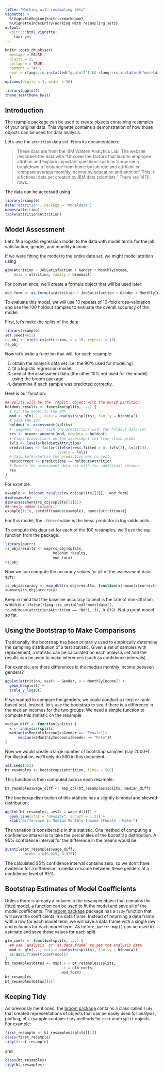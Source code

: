 ```yaml
---
title: "Working with resampling sets"
vignette: >
  %\VignetteEngine{knitr::rmarkdown}
  %\VignetteIndexEntry{Working with resampling sets}
output:
  knitr:::html_vignette:
    toc: yes
---
```


```r
knitr::opts_chunk$set(
  message = FALSE,
  digits = 3,
  collapse = TRUE,
  comment = "#>",
  eval = rlang::is_installed("ggplot2") && rlang::is_installed("modeldata")
  )
options(digits = 3, width = 90)
```

```r
library(ggplot2)
theme_set(theme_bw())
```


## Introduction  

The rsample package can be used to create objects containing resamples of your original data. This vignette contains a demonstration of how those objects can be used for data analysis. 

Let's use the `attrition` data set. From its documentation:

> These data are from the IBM Watson Analytics Lab. The website describes the data with "Uncover the factors that lead to employee attrition and explore important questions such as ‘show me a breakdown of distance from home by job role and attrition’ or 'compare average monthly income by education and attrition'. This is a fictional data set created by IBM data scientists." There are 1470 rows.

The data can be accessed using 

```r
library(rsample)
data("attrition", package = "modeldata")
names(attrition)
table(attrition$Attrition)
```

## Model Assessment

Let's fit a logistic regression model to the data with model terms for the job satisfaction, gender, and monthly income. 

If we were fitting the model to the entire data set, we might model attrition using

```r
glm(Attrition ~ JobSatisfaction + Gender + MonthlyIncome, 
    data = attrition, family = binomial)
```

For convenience, we'll create a formula object that will be used later:

```r
mod_form <- as.formula(Attrition ~ JobSatisfaction + Gender + MonthlyIncome)
```

To evaluate this model, we will use 10 repeats of 10-fold cross-validation and use the 100 holdout samples to evaluate the overall accuracy of the model. 

First, let's make the splits of the data:
```r
library(rsample)
set.seed(4622)
rs_obj <- vfold_cv(attrition, v = 10, repeats = 10)
rs_obj
```
Now let's write a function that will, for each resample:

1. obtain the analysis data set (i.e. the 90% used for modeling)
1. fit a logistic regression model
1. predict the assessment data (the other 10% not used for the model) using the broom package
1. determine if each sample was predicted correctly.

Here is our function:

```r
## splits will be the `rsplit` object with the 90/10 partition
holdout_results <- function(splits, ...) {
  # Fit the model to the 90%
  mod <- glm(..., data = analysis(splits), family = binomial)
  # Save the 10%
  holdout <- assessment(splits)
  # `augment` will save the predictions with the holdout data set
  res <- broom::augment(mod, newdata = holdout)
  # Class predictions on the assessment set from class probs
  lvls <- levels(holdout$Attrition)
  predictions <- factor(ifelse(res$.fitted > 0, lvls[2], lvls[1]),
                        levels = lvls)
  # Calculate whether the prediction was correct
  res$correct <- predictions == holdout$Attrition
  # Return the assessment data set with the additional columns
  res
}
```

For example: 

```r
example <- holdout_results(rs_obj$splits[[1]],  mod_form)
dim(example)
dim(assessment(rs_obj$splits[[1]]))
## newly added columns:
example[1:10, setdiff(names(example), names(attrition))]
```

For this model, the `.fitted` value is the linear predictor in log-odds units. 

To compute this data set for each of the 100 resamples, we'll use the `map` function from the  package:

```r
library(purrr)
rs_obj$results <- map(rs_obj$splits,
                      holdout_results,
                      mod_form)
rs_obj
```

Now we can compute the accuracy values for all of the assessment data sets: 

```r
rs_obj$accuracy <- map_dbl(rs_obj$results, function(x) mean(x$correct))
summary(rs_obj$accuracy)
```

Keep in mind that the baseline accuracy to beat is the rate of non-attrition, which is `r ifelse(rlang::is_installed("modeldata"), round(mean(attrition$Attrition == "No"), 3), 0.839)`. Not a great model so far.

## Using the Bootstrap to Make Comparisons

Traditionally, the bootstrap has been primarily used to empirically determine the sampling distribution of a test statistic. Given a set of samples with replacement, a statistic can be calculated on each analysis set and the results can be used to make inferences (such as confidence intervals).

For example, are there differences in the median monthly income between genders? 

```r
ggplot(attrition, aes(x = Gender, y = MonthlyIncome)) + 
  geom_boxplot() + 
  scale_y_log10()
```

If we wanted to compare the genders, we could conduct a _t_-test or rank-based test. Instead, let's use the bootstrap to see if there is a difference in the median incomes for the two groups. We need a simple function to compute this statistic on the resample:

```r
median_diff <- function(splits) {
  x <- analysis(splits)
  median(x$MonthlyIncome[x$Gender == "Female"]) - 
      median(x$MonthlyIncome[x$Gender == "Male"])     
}
```

Now we would create a large number of bootstrap samples (say 2000+). For illustration, we'll only do 500 in this document. 

```r
set.seed(353)
bt_resamples <- bootstraps(attrition, times = 500)
```

This function is then computed across each resample:

```r
bt_resamples$wage_diff <- map_dbl(bt_resamples$splits, median_diff)
```

The bootstrap distribution of this statistic has a slightly bimodal and skewed distribution:  

```r
ggplot(bt_resamples, aes(x = wage_diff)) + 
  geom_line(stat = "density", adjust = 1.25) + 
  xlab("Difference in Median Monthly Income (Female - Male)")
```

The variation is considerable in this statistic. One method of computing a confidence interval is to take the percentiles of the bootstrap distribution. A 95% confidence interval for the difference in the means would be:

```r
quantile(bt_resamples$wage_diff, 
         probs = c(0.025, 0.975))
```

The calculated 95% confidence interval contains zero, so we don't have evidence for a difference in median income between these genders at a confidence level of 95%.

## Bootstrap Estimates of Model Coefficients

Unless there is already a column in the resample object that contains the fitted model, a function can be used to fit the model and save all of the model coefficients. The [broom package](https://cran.r-project.org/package=broom) package has a `tidy` function that will save the coefficients in a data frame. Instead of returning a data frame with a row for each model term, we will save a data frame with a single row and columns for each model term. As before, `purrr::map()` can be used to estimate and save these values for each split. 


```r
glm_coefs <- function(splits, ...) {
  ## use `analysis` or `as.data.frame` to get the analysis data
  mod <- glm(..., data = analysis(splits), family = binomial)
  as.data.frame(t(coef(mod)))
}
bt_resamples$betas <- map(.x = bt_resamples$splits, 
                          .f = glm_coefs, 
                          mod_form)
bt_resamples
bt_resamples$betas[[1]]
```

## Keeping Tidy

As previously mentioned, the [broom package](https://cran.r-project.org/package=broom) contains a class called `tidy` that created representations of objects that can be easily used for analysis, plotting, etc. rsample contains `tidy` methods for `rset` and `rsplit` objects. For example: 

```r
first_resample <- bt_resamples$splits[[1]]
class(first_resample)
tidy(first_resample)
```

and

```r
class(bt_resamples)
tidy(bt_resamples)
```
